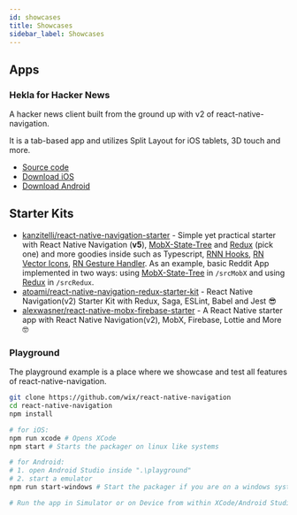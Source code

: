 ```yaml
---
id: showcases
title: Showcases
sidebar_label: Showcases
---
```


## Apps
### Hekla for Hacker News

A hacker news client built from the ground up with v2 of react-native-navigation. 

It is a tab-based app and utilizes Split Layout for iOS tablets, 3D touch and more.

- [Source code](https://github.com/birkir/hekla)
- [Download iOS](https://itunes.apple.com/us/app/hekla/id1405096983?mt=8)
- [Download Android](https://play.google.com/store/apps/details?id=is.pipe.hekla)

## Starter Kits
* [kanzitelli/react-native-navigation-starter](https://github.com/kanzitelli/react-native-navigation-starter) - Simple yet practical starter with React Native Navigation (**v5**), [MobX-State-Tree](https://github.com/mobxjs/mobx-state-tree) and [Redux](https://github.com/reduxjs/redux) (pick one) and more goodies inside such as Typescript, [RNN Hooks](https://github.com/underscopeio/react-native-navigation-hooks), [RN Vector Icons](https://github.com/oblador/react-native-vector-icons), [RN Gesture Handler](https://github.com/kmagiera/react-native-gesture-handler). As an example, basic Reddit App implemented in two ways: using [MobX-State-Tree](https://github.com/mobxjs/mobx-state-tree) in `/srcMobX` and using [Redux](https://github.com/reduxjs/redux) in `/srcRedux`.
* [atoami/react-native-navigation-redux-starter-kit](https://github.com/atoami/react-native-navigation-redux-starter-kit) - React Native Navigation(v2) Starter Kit with Redux, Saga, ESLint, Babel and Jest 😎
* [alexwasner/react-native-mobx-firebase-starter](https://github.com/alexwasner/react-native-mobx-firebase-starter) - A React Native starter app with React Native Navigation(v2), MobX, Firebase, Lottie and More 🤓

### Playground

The playground example is a place where we showcase and test all features of react-native-navigation.

```bash
git clone https://github.com/wix/react-native-navigation
cd react-native-navigation
npm install

# for iOS:
npm run xcode # Opens XCode
npm start # Starts the packager on linux like systems

# for Android:
# 1. open Android Studio inside ".\playground"
# 2. start a emulator
npm run start-windows # Start the packager if you are on a windows system

# Run the app in Simulator or on Device from within XCode/Android Studio
```
